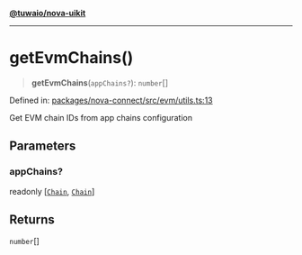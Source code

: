 [**@tuwaio/nova-uikit**](../../../../README.md)

***

# getEvmChains()

> **getEvmChains**(`appChains?`): `number`[]

Defined in: [packages/nova-connect/src/evm/utils.ts:13](https://github.com/TuwaIO/nova-uikit/blob/7f0ff6ef37314bbc0683c9566de3b0a1bfe718dc/packages/nova-connect/src/evm/utils.ts#L13)

Get EVM chain IDs from app chains configuration

## Parameters

### appChains?

readonly \[[`Chain`](../type-aliases/Chain.md), [`Chain`](../type-aliases/Chain.md)\]

## Returns

`number`[]
